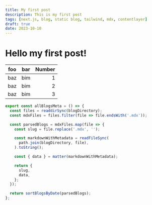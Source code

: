```yaml
---
title: My first post
description: This is my first post
tags: [next.js, blog, static blog, tailwind, mdx, contentlayer]
draft: true
date: 2023-10-10
---
```


# Hello my first post!

| foo | bar | Number |
| --- | --- | -----: |
| baz | bim |      1 |
| baz | bim |      2 |
| baz | bim |      3 |

```typescript
export const allBlogsMeta = () => {
  const files = readdirSync(blogDirectory);
  const mdxFiles = files.filter(file => file.endsWith('.mdx'));

  const parsedBlogs = mdxFiles.map(file => {
    const slug = file.replace('.mdx', '');

    const markdownWithMetadata = readFileSync(
      path.join(blogDirectory, file),
    ).toString();

    const { data } = matter(markdownWithMetadata);

    return {
      slug,
      data,
    };
  });

  return sortBlogsByDate(parsedBlogs);
};
```
